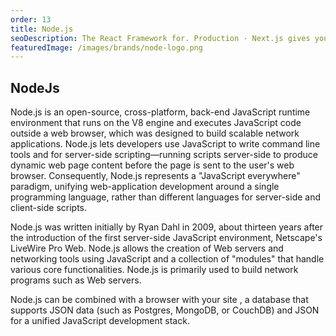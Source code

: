 ```yaml
---
order: 13
title: Node.js
seoDescription: The React Framework for. Production · Next.js gives you the best developer experience with all the features you need for production.
featuredImage: /images/brands/node-logo.png
---
```


## NodeJs

Node.js is an open-source, cross-platform, back-end JavaScript runtime environment that runs on the V8 engine and executes JavaScript code outside a web browser, which was designed to build scalable network applications. Node.js lets developers use JavaScript to write command line tools and for server-side scripting—running scripts server-side to produce dynamic web page content before the page is sent to the user's web browser. Consequently, Node.js represents a "JavaScript everywhere" paradigm, unifying web-application development around a single programming language, rather than different languages for server-side and client-side scripts. 

Node.js was written initially by Ryan Dahl in 2009, about thirteen years after the introduction of the first server-side JavaScript environment, Netscape's LiveWire Pro Web. Node.js allows the creation of Web servers and networking tools using JavaScript and a collection of "modules" that handle various core functionalities. Node.js is primarily used to build network programs such as Web servers.

Node.js can be combined with a browser with your site , a database that supports JSON data (such as Postgres, MongoDB, or CouchDB) and JSON for a unified JavaScript development stack. 